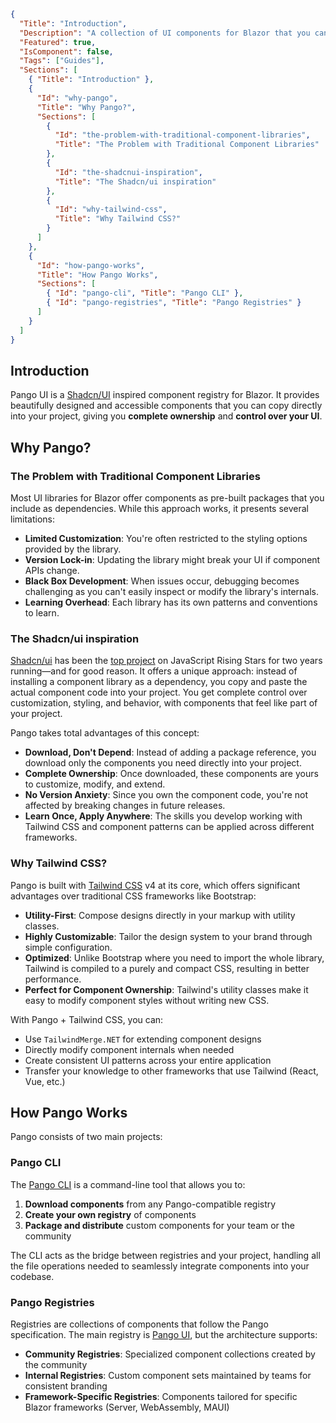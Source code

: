 ```json :pango-ui-document-metadata
{
  "Title": "Introduction",
  "Description": "A collection of UI components for Blazor that you can copy and paste into your apps, built with Tailwind CSS",
  "Featured": true,
  "IsComponent": false,
  "Tags": ["Guides"],
  "Sections": [
    { "Title": "Introduction" },
    {
      "Id": "why-pango",
      "Title": "Why Pango?",
      "Sections": [
        {
          "Id": "the-problem-with-traditional-component-libraries",
          "Title": "The Problem with Traditional Component Libraries"
        },
        {
          "Id": "the-shadcnui-inspiration",
          "Title": "The Shadcn/ui inspiration"
        },
        {
          "Id": "why-tailwind-css",
          "Title": "Why Tailwind CSS?"
        }
      ]
    },
    {
      "Id": "how-pango-works",
      "Title": "How Pango Works",
      "Sections": [
        { "Id": "pango-cli", "Title": "Pango CLI" },
        { "Id": "pango-registries", "Title": "Pango Registries" }
      ]
    }
  ]
}
```

## Introduction

Pango UI is a [Shadcn/UI](https://ui.shadcn.com) inspired component registry for Blazor. It provides beautifully designed and accessible components that you can copy directly into your project, giving you **complete ownership** and **control over your UI**.

## Why Pango?

### The Problem with Traditional Component Libraries

Most UI libraries for Blazor offer components as pre-built packages that you include as dependencies. While this approach works, it presents several limitations:

- **Limited Customization**: You're often restricted to the styling options provided by the library.
- **Version Lock-in**: Updating the library might break your UI if component APIs change.
- **Black Box Development**: When issues occur, debugging becomes challenging as you can't easily inspect or modify the library's internals.
- **Learning Overhead**: Each library has its own patterns and conventions to learn.

### The Shadcn/ui inspiration

[Shadcn/ui](https://ui.shadcn.com/) has been the [top project](https://risingstars.js.org/2024/en#section-all) on JavaScript Rising Stars for two years running—and for good reason. It offers a unique approach: instead of installing a component library as a dependency, you copy and paste the actual component code into your project. You get complete control over customization, styling, and behavior, with components that feel like part of your project.

Pango takes total advantages of this concept:

- **Download, Don't Depend**: Instead of adding a package reference, you download only the components you need directly into your project.
- **Complete Ownership**: Once downloaded, these components are yours to customize, modify, and extend.
- **No Version Anxiety**: Since you own the component code, you're not affected by breaking changes in future releases.
- **Learn Once, Apply Anywhere**: The skills you develop working with Tailwind CSS and component patterns can be applied across different frameworks.

### Why Tailwind CSS?

Pango is built with [Tailwind CSS](https://tailwindcss.com) v4 at its core, which offers significant advantages over traditional CSS frameworks like Bootstrap:

- **Utility-First**: Compose designs directly in your markup with utility classes.
- **Highly Customizable**: Tailor the design system to your brand through simple configuration.
- **Optimized**: Unlike Bootstrap where you need to import the whole library, Tailwind is compiled to a purely and compact CSS, resulting in better performance.
- **Perfect for Component Ownership**: Tailwind's utility classes make it easy to modify component styles without writing new CSS.

With Pango + Tailwind CSS, you can:

- Use `TailwindMerge.NET` for extending component designs
- Directly modify component internals when needed
- Create consistent UI patterns across your entire application
- Transfer your knowledge to other frameworks that use Tailwind (React, Vue, etc.)

## How Pango Works

Pango consists of two main projects:

### Pango CLI

The [Pango CLI](https://github.com/kallebysantos/pango) is a command-line tool that allows you to:

1. **Download components** from any Pango-compatible registry
2. **Create your own registry** of components
3. **Package and distribute** custom components for your team or the community

The CLI acts as the bridge between registries and your project, handling all the file operations needed to seamlessly integrate components into your codebase.

### Pango Registries

Registries are collections of components that follow the Pango specification. The main registry is [Pango UI](https://github.com/kallebysantos/pango-ui), but the architecture supports:

- **Community Registries**: Specialized component collections created by the community
- **Internal Registries**: Custom component sets maintained by teams for consistent branding
- **Framework-Specific Registries**: Components tailored for specific Blazor frameworks (Server, WebAssembly, MAUI)
